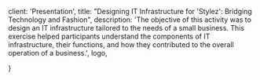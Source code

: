 
  client: 'Presentation',
  title:
    "Designing IT Infrastructure for 'Stylez': Bridging Technology and Fashion",
  description:
    'The objective of this activity was to design an IT infrastructure tailored to the needs of a small business. This exercise helped participants understand the components of IT infrastructure, their functions, and how they contributed to the overall operation of a business.',
  logo,

}
